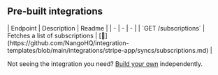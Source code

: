 
## Pre-built integrations

<AccordionGroup>


<Accordion title="Subscriptions">
| Endpoint | Description | Readme |
| - | - | - |
| `GET /subscriptions` | Fetches a list of subscriptions | [🔗](https://github.com/NangoHQ/integration-templates/blob/main/integrations/stripe-app/syncs/subscriptions.md) |
</Accordion>

</AccordionGroup>

<Tip>Not seeing the integration you need? [Build your own](https://docs.nango.dev/guides/platform/functions) independently.</Tip>

